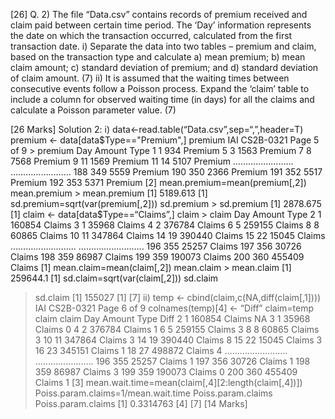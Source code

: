 [26]
Q. 2) The file “Data.csv” contains records of premium received and claim paid between certain 
time period. The ‘Day’ information represents the date on which the transaction occurred, 
calculated from the first transaction date. 
i) Separate the data into two tables – premium and claim, based on the transaction type 
and calculate 
a) mean premium; 
b) mean claim amount; 
c) standard deviation of premium; and 
d) standard deviation of claim amount. 
(7)
ii) It is assumed that the waiting times between consecutive events follow a Poisson 
process. Expand the ‘claim’ table to include a column for observed waiting time (in 
days) for all the claims and calculate a Poisson parameter value. (7)


[26 Marks]
 Solution 2: 
i)
data<-read.table("Data.csv",sep=",",header=T) 
premium <- data[data$Type=="Premium",] 
premium IAI CS2B-0321 
Page 5 of 9
> premium 
 Day Amount Type 
1 1 934 Premium 
5 3 1563 Premium 
7 8 7568 Premium 
9 11 1569 Premium 
11 14 5107 Premium 
…………………… 
…………………… 
188 349 5559 Premium 
190 350 2366 Premium 
191 352 5517 Premium 
192 353 5371 Premium 
 [2] 
mean.premium=mean(premium[,2]) 
mean.premium 
> mean.premium 
[1] 5189.613 
 [1] 
sd.premium=sqrt(var(premium[,2])) 
sd.premium 
> sd.premium 
[1] 2878.675 
 [1]
claim <- data[data$Type=="Claims",] 
claim 
> claim 
 Day Amount Type 
2 1 160854 Claims 
3 1 35968 Claims 
4 2 376784 Claims 
6 5 259155 Claims 
8 8 60865 Claims 
10 11 347864 Claims 
14 19 390440 Claims 
15 22 15045 Claims 
…………………….. 
…………………….. 
196 355 25257 Claims 
197 356 30726 Claims 
198 359 86987 Claims 
199 359 190073 Claims 
200 360 455409 Claims 
 [1] 
mean.claim=mean(claim[,2]) 
mean.claim 
> mean.claim 
[1] 259644.1 
 [1] 
sd.claim=sqrt(var(claim[,2])) 
sd.claim 
 
> sd.claim 
[1] 155027 
 [1] 
[7] 
ii)
temp <- cbind(claim,c(NA,diff(claim[,1]))) IAI CS2B-0321 
Page 6 of 9
colnames(temp)[4] <- "Diff" 
claim=temp 
claim 
> claim 
 Day Amount Type Diff 
2 1 160854 Claims NA 
3 1 35968 Claims 0 
4 2 376784 Claims 1 
6 5 259155 Claims 3 
8 8 60865 Claims 3 
10 11 347864 Claims 3 
14 19 390440 Claims 8 
15 22 15045 Claims 3 
16 23 345151 Claims 1 
18 27 498872 Claims 4 
……………………. 
………………….. 
196 355 25257 Claims 1 
197 356 30726 Claims 1 
198 359 86987 Claims 3 
199 359 190073 Claims 0 
200 360 455409 Claims 1 
 [3] 
mean.wait.time=mean(claim[,4][2:length(claim[,4])]) 
Poiss.param.claims=1/mean.wait.time 
Poiss.param.claims 
> Poiss.param.claims 
[1] 0.3314763 
 [4] 
[7] 
[14 Marks] 
